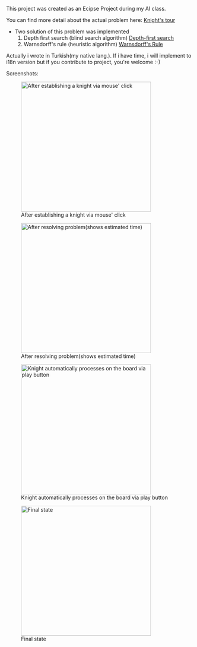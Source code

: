 This project was created as an Ecipse Project during my AI class.

You can find more detail about the actual problem here: [http://en.wikipedia.org/wiki/Knight's_tour Knight's tour]

* Two solution of this problem was implemented
*# Depth first search (blind search algorithm) [http://en.wikipedia.org/wiki/Depth-first_search Depth-first search]
*# Warnsdorff's rule (heuristic algorithm) [http://warnsdorff.com/ Warnsdorff's Rule]

Actually i wrote in Turkish(my native lang.). If i have time, i will implement to i18n version but if you contribute to project, you're welcome :-)

Screenshots:

[[File:img/screenshot.1.png|center|350px|After establishing a knight via mouse' click]]

[[File:img/screenshot.2.png|center|350px|After resolving problem(shows estimated time)]]

[[File:img/screenshot.3.png|center|350px|Knight automatically processes on the board via play button]]

[[File:img/screenshot.4.png|center|350px|Final state]]